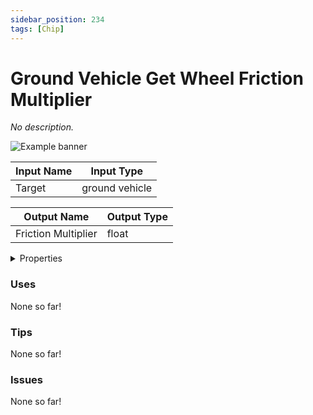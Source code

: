 ```yaml
---
sidebar_position: 234
tags: [Chip]
---
```


# Ground Vehicle Get Wheel Friction Multiplier

*No description.*



![Example banner](./assets/0fcc3c15-5ee0-4af9-a4de-94627fbba6ec.svg)

| Input Name | Input Type |
|-----------|-----------|
| Target | ground vehicle |

| Output Name | Output Type |
|-----------|-----------|
| Friction Multiplier | float |


<details>
  <summary>Properties</summary>
  <div>
    <div>
    <table>
      <thead>
        <tr>
          <th>Is beta required?</th>
          <th>❌</th>
        </tr>
        <tr>
          <th>Is this chip a trolling risk?</th>
          <th>❌</th>
        </tr>
        <tr>
          <th>Chip UUID</th>
          <th>0fcc3c15-5ee0-4af9-a4de-94627fbba6ec</th>
        </tr>
      </thead>
    </table>
    </div>
  </div>
</details>

### Uses

None so far!

### Tips

None so far!

### Issues

None so far!